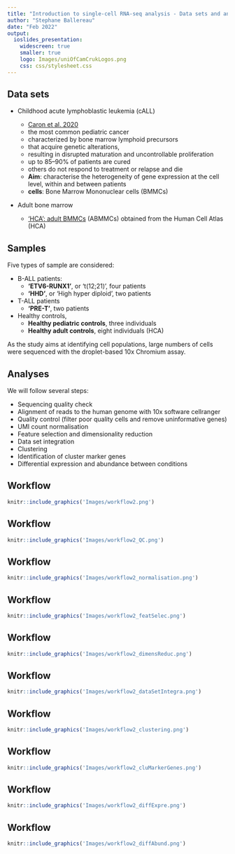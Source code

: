 ```yaml
---
title: "Introduction to single-cell RNA-seq analysis - Data sets and analyses"
author: "Stephane Ballereau"
date: "Feb 2022"
output:
  ioslides_presentation:
    widescreen: true
    smaller: true
    logo: Images/uniOfCamCrukLogos.png
    css: css/stylesheet.css
---
```

    
## Data sets

* Childhood acute lymphoblastic leukemia (cALL)
  * [Caron et al. 2020](https://www.nature.com/articles/s41598-020-64929-x)
  * the most common pediatric cancer
  * characterized by bone marrow lymphoid precursors
  * that acquire genetic alterations,
  * resulting in disrupted maturation and uncontrollable proliferation 
  * up to 85–90% of patients are cured
  * others do not respond to treatment or relapse and die
  * **Aim**: characterise the heterogeneity of gene expression at the cell level, within and between patients
  * **cells**: Bone Marrow Mononuclear cells (BMMCs)

* Adult bone marrow

  * ['HCA': adult BMMCs](https://data.humancellatlas.org/explore/projects/cc95ff89-2e68-4a08-a234-480eca21ce79) (ABMMCs) obtained from the Human Cell Atlas (HCA)

## Samples

Five types of sample are considered:

* B-ALL patients:
  * **'ETV6-RUNX1'**, or 't(12;21)', four patients 
  * **'HHD'**, or 'High hyper diploid', two patients
* T-ALL patients
  * **'PRE-T'**, two patients
* Healthy controls,
  * **Healthy pediatric controls**, three individuals
  * **Healthy adult controls**, eight individuals (HCA)

As the study aims at identifying cell populations, large numbers of cells were sequenced with the droplet-based 10x Chromium assay.

## Analyses

We will follow several steps:

* Sequencing quality check
* Alignment of reads to the human genome with 10x software cellranger
* Quality control (filter poor quality cells and remove uninformative genes)
* UMI count normalisation
* Feature selection and dimensionality reduction
* Data set integration
* Clustering
* Identification of cluster marker genes
* Differential expression and abundance between conditions

## Workflow

```r
knitr::include_graphics('Images/workflow2.png')
```

## Workflow

```r
knitr::include_graphics('Images/workflow2_QC.png')
```

## Workflow

```r
knitr::include_graphics('Images/workflow2_normalisation.png')
```

## Workflow

```r
knitr::include_graphics('Images/workflow2_featSelec.png')
```

## Workflow

```r
knitr::include_graphics('Images/workflow2_dimensReduc.png')
```

## Workflow

```r
knitr::include_graphics('Images/workflow2_dataSetIntegra.png')
```

## Workflow

```r
knitr::include_graphics('Images/workflow2_clustering.png')
```

## Workflow

```r
knitr::include_graphics('Images/workflow2_cluMarkerGenes.png')
```

## Workflow

```r
knitr::include_graphics('Images/workflow2_diffExpre.png')
```

## Workflow

```r
knitr::include_graphics('Images/workflow2_diffAbund.png')
```




